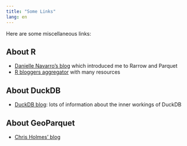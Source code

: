 ```yaml
---
title: "Some Links"
lang: en
---
```


Here are some miscellaneous links:

## About R

* [Danielle Navarro's blog](https://blog.djnavarro.net/) which introduced me to Rarrow and Parquet
* [R bloggers aggregator](https://www.r-bloggers.com/) with many resources

## About DuckDB

* [DuckDB blog](https://duckdb.org/news/): lots of information about the inner workings of DuckDB

## About GeoParquet

* [Chris Holmes' blog](https://cholmes.medium.com/)